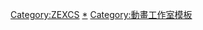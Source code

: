 {{Navbox
|name=ZEXCS
|titlestyle=background:#18adee; color:white;
|title=[[ZEXCS|<span style="color:white">ZEXCS</span>]]
|bodyclass=hlist hlist-hyphen
|groupstyle=background:#18adee; color:white;
|group1=電視動畫
|list1=
*[[妹妹公主]]
*{{link-ja|奇鋼仙女樓蘭|奇鋼仙女ロウラン}}
*[[妹妹公主 RePure]]
*[[初音島]]
*[[爱情泡泡糖]]
*[[喜歡所以喜歡]]
*[[Canvas2|Canvas2 ～彩虹色的圖畫～]]
*[[獻上女神的祝福]]
*[[魔法人力派遣公司]]
*[[H2O -FOOTPRINTS IN THE SAND-]]
*[[我家有個狐仙大人]]
*[[魔法學園MA]]
*[[鋼殼都市雷吉歐斯]]
*[[海物語]]
*[[守護貓娘緋鞠]]
*[[青春CUP]]
*[[傳說的勇者的傳說]]
*[[FORTUNE ARTERIAL |FORTUNE ARTERIAL 紅色約定]]
*[[人家一點都不喜歡啦！]]
*[[天魔黑兔]]
*[[只要妳說妳愛我]]
*[[Q弟偵探因幡]]
*[[惡之華 (2009年漫畫)|惡之華]]
*[[魔鬼戀人|魔鬼戀人系列]]
*[[漫畫家與助手]]
*{{link-ja|少年好萊塢|少年ハリウッド|少年好萊塢系列}}
*[[Lady 寶石寵物]]
*[[血型小將ABO|血型小將ABO! 3/4]]
*[[啟航吧！編舟計畫]]
*[[Frame Arms Girl 骨裝機娘|Frame Arms Girl 機甲少女]]
*[[和風喫茶鹿楓堂]]
*[[闇影詩章 (動畫)|闇影詩章]]
*[[後空翻少年！！]]
|group2=OVA動畫
|list2=
*倒兇十將傳 第一期
*[[KIZUNA (JO1專輯)|KIZUNA -絆- 戀愛的騷動]]
*{{link-ja|Happy World!|Happy World!}}
*[[遙遠時空 (遊戲)|遙遠時空～紫陽花物語～]]
*{{link-ja|最終試驗鯨魚|最終試験くじら|最終試驗鯨魚Progressive}}
*[[初音島|初音島if]]
*[[初音島Plus Situation|D.C.I&II P.S.P. RE-ANIMATED]]
*[[寶石寵物 Twinkle☆|寶石寵物 Twinkle☆ 特別篇 微笑的彩虹☆心跳不止]]
*[[三人舞妓]]
*[[偷×看]]
*[[水母食堂]]
*[[「英雄」解體]]
*[[加瀨同學系列|牽牛花與加瀨同學。]]
|group3=劇場版動畫
|list3=
*{{link-ja|Arve Rezzle|アルヴ・レズル -機械仕掛けの妖精たち-}}
|group4=網路動畫
|list4=
*{{link-ja|最終試驗鯨魚|最終試験くじら}}
}}<includeonly>
[[Category:ZEXCS]]
</includeonly><noinclude>
[[Category:ZEXCS|*]]
[[Category:動畫工作室模板]]
</noinclude>